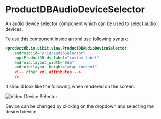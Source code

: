 # ProductDBAudioDeviceSelector

An audio device selector component which can be used to select audio devices.

To use this component inside an xml use following syntax:

```xml
<productdb.io.uikit.view.ProductDBAudioDeviceSelector
    android:id="@+id/audioSelector"
    app:ProductDB_ds_label="custom label"
    android:layout_width="0dp"
    android:layout_height="wrap_content"
    <!-- other xml attributes -->
    />
```

It should look like the following when rendered on the screen:

![Video Device Selector](/static/android-core/audio-selector.png)

Device can be changed by clicking on the dropdown and selecting the desired device.
